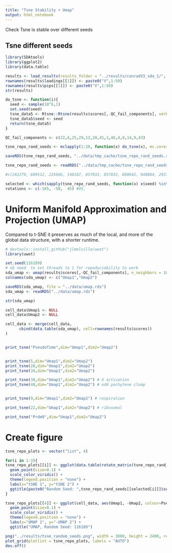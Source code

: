 ```yaml
---
title: "Tsne Stability + Umap"
output: html_notebook
---
```


Check Tsne is stable over different seeds

## Tsne different seeds

```r

library(SDAtools)
library(ggplot2)
library(data.table)

results <- load_results(results_folder = "../results/conradV3_sda_1/", data_path = "../data/conradV3/")
rownames(results$loadings[[1]]) <- paste0("V",1:50)
rownames(results$pips[[1]]) <- paste0("V",1:50)
str(results)

do_tsne <- function(i){
  seed <- sample(10^6,1)
  set.seed(seed)
  tsne_data5 <- Rtsne::Rtsne(results$scores[,-QC_fail_components], verbose=TRUE, pca=FALSE, perplexity = 50, max_iter=1000)
  tsne_data5$seed <- seed
  return(tsne_data5)
}

QC_fail_components <- c(22,6,25,29,12,28,41,1,46,4,8,14,9,43)

tsne_repo_rand_seeds <- mclapply(1:20, function(x) do_tsne(x), mc.cores = 16, mc.silent=TRUE, mc.preschedule = FALSE)

saveRDS(tsne_repo_rand_seeds, "../data/tmp_cache/tsne_repo_rand_seeds.rds")

tsne_repo_rand_seeds <- readRDS("../data/tmp_cache/tsne_repo_rand_seeds.rds")

#c(262279, 609512, 225666, 140187, 857033, 857033, 880642, 940864, 293105, 648670)

selected <- which(sapply(tsne_repo_rand_seeds, function(x) x$seed) %in% c(225666, 262279, 648670)) #880642,
rotations <- c(-165, -50,  45) #95,
```

# Uniform Manifold Approximation and Projection (UMAP)

Compared to t-SNE it preserves as much of the local, and more of the global data structure, with a shorter runtime.

```r
# devtools::install_github("jlmelville/uwot")
library(uwot)

set.seed(116189)
# nb need  to set threads to 1 for repoduciability to work
sda_umap <- umap(results$scores[,-QC_fail_components], n_neighbors = 100, n_threads = 1)
colnames(sda_umap) <- c("Umap1","Umap2")

saveRDS(sda_umap, file = "../data/umap.rds")
sda_umap <- readRDS("../data/umap.rds")

str(sda_umap)

cell_data$Umap1 <- NULL
cell_data$Umap2 <- NULL

cell_data <- merge(cell_data,
      cbind(data.table(sda_umap), cell=rownames(results$scores))
)


print_tsne("PseudoTime",dim="Umap1",dim2="Umap2")


print_tsne(5,dim="Umap1",dim2="Umap2")
print_tsne(20,dim="Umap1",dim2="Umap2")
print_tsne(34,dim="Umap1",dim2="Umap2")

print_tsne(38,dim="Umap1",dim2="Umap2") # X activation
print_tsne(48,dim="Umap1",dim2="Umap2") # odd pachytene clump


print_tsne(9,dim="Umap1",dim2="Umap2") # respiration

print_tsne(22,dim="Umap1",dim2="Umap2") # ribosomal

print_tsne("Prdm9",dim="Umap1",dim2="Umap2")

```

# Create figure

```r
tsne_repo_plots <- vector("list", 4)

for(i in 1:3){
tsne_repo_plots[[i]] <- ggplot(data.table(rotate_matrix(tsne_repo_rand_seeds[[selected[i]]]$Y, rotations[i])), aes(V1, V2, colour=cell_data$PseudoTime[match(rownames(results$scores), cell_data$cell)])) +
  geom_point(size=0.1) +
  scale_color_viridis() +
  theme(legend.position = "none") +
  labs(x="tSNE 1", y="tSNE 2") +
  ggtitle(paste0("Random Seed: ",tsne_repo_rand_seeds[[selected[i]]]$seed," (rotated ",rotations[i],"°)"))
}

tsne_repo_plots[[4]] <- ggplot(cell_data, aes(Umap1, -Umap2, colour=PseudoTime)) +
  geom_point(size=0.1) +
  scale_color_viridis() +
  theme(legend.position = "none") +
  labs(x="UMAP 1", y="-UMAP 2") +
  ggtitle("UMAP, Random Seed: 116189")

png("../results/tsne_random_seeds.png", width = 3000, height = 2400, res=300)
plot_grid(plotlist = tsne_repo_plots, labels = "AUTO")
dev.off()
```

